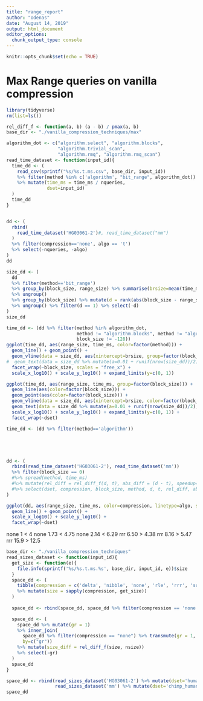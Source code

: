 ```yaml
---
title: "range_report"
author: "odenas"
date: "August 14, 2019"
output: html_document
editor_options: 
  chunk_output_type: console
---
```


```r
knitr::opts_chunk$set(echo = TRUE)
```



# Max Range queries on vanilla compression 
```r
library(tidyverse)
rm(list=ls())

rel_diff_f <- function(a, b) (a - b) / pmax(a, b)
base_dir <- "./vanilla_compression_techniques/max"

algorithm_dot <- c("algorithm.select", "algorithm.blocks", 
                   "algorithm.trivial_scan", 
                   "algorithm.rmq", "algorithm.rmq_scan")
read_time_dataset <- function(input_id){
  time_dd <- (
    read_csv(sprintf("%s/%s.t.ms.csv", base_dir, input_id))
    %>% filter(method %in% c('algorithm', "bit_range", algorithm_dot))
    %>% mutate(time_ms = time_ms / nqueries,
               dset=input_id)
  )
  time_dd
}


dd <- (
  rbind(
    read_time_dataset('HG03061-2')#, read_time_dataset("mm")
  )
  %>% filter(compression=='none', algo == 't')
  %>% select(-nqueries, -algo)
)
dd

size_dd <- (
  dd 
  %>% filter(method=='bit_range') 
  %>% group_by(block_size, range_size) %>% summarise(brsize=mean(time_ms))
  %>% ungroup() 
  %>% group_by(block_size) %>% mutate(d = rank(abs(block_size - range_size)))
  %>% ungroup() %>% filter(d == 1) %>% select(-d)
)
size_dd

time_dd <- (dd %>% filter(method %in% algorithm_dot, 
                          method != "algorithm.blocks", method != "algorithm.select", method != "algorithm.trivial_scan",
                          block_size != -128))
ggplot(time_dd, aes(range_size, time_ms, color=factor(method))) + 
  geom_line() + geom_point() + 
  geom_vline(data = size_dd, aes(xintercept=brsize, group=factor(block_size)), linetype="dashed", alpha=1) +
#  geom_text(data = size_dd %>% mutate(a=0.01 + runif(nrow(size_dd))/2), aes(brsize, a, label=brsize)) +
  facet_wrap(~block_size, scales = "free_x") +
  scale_x_log10() + scale_y_log10() + expand_limits(y=c(0, 1))

ggplot(time_dd, aes(range_size, time_ms, group=factor(block_size))) +
  geom_line(aes(color=factor(block_size))) + 
  geom_point(aes(color=factor(block_size))) + 
  geom_vline(data = size_dd, aes(xintercept=brsize, color=factor(block_size)), linetype="dashed", alpha=1) +
  geom_text(data = size_dd %>% mutate(a=0.01 + runif(nrow(size_dd))/2), aes(brsize, a, label=brsize)) +
  scale_x_log10() + scale_y_log10() + expand_limits(y=c(0, 1)) +
  facet_wrap(~dset)

time_dd <- (dd %>% filter(method=='algorithm'))





dd <- (
  rbind(read_time_dataset('HG03061-2'), read_time_dataset('mm'))
  %>% filter(block_size == 0)
  #%>% spread(method, time_ms)
  #%>% mutate(rel_diff = rel_diff_f(d, t), abs_diff = (d - t), speedup=t/d)
  #%>% select(dset, compression, block_size, method, d, t, rel_diff, abs_diff, speedup)
)

ggplot(dd, aes(range_size, time_ms, color=compression, linetype=algo, shape=algo)) +
  geom_line() + geom_point() +
  scale_x_log10() + scale_y_log10() + 
  facet_wrap(~dset)
```

none 1    < 4
none 1.73 < 4.75
none 2.14 < 6.29
rrr  6.50 > 4.38
rrr  8.16 > 5.47
rrr  15.9 > 12.5

```r
base_dir <- "./vanilla_compression_techniques"
read_sizes_dataset <- function(input_id){
  get_size <- function(e){
    file.info(sprintf('%s/%s.t.ms.%s', base_dir, input_id, e))$size
  }
  space_dd <- (
    tibble(compression = c('delta', 'nibble', 'none', 'rle', 'rrr', 'succint'))
    %>% mutate(size = sapply(compression, get_size))
  )
  
  space_dd <- rbind(space_dd, space_dd %>% filter(compression == 'none') %>% mutate(compression = 'word'))

  space_dd <- (
    space_dd %>% mutate(gr = 1)
    %>% inner_join(
      space_dd %>% filter(compression == "none") %>% transmute(gr = 1, nsize=size),
      by=c("gr"))
    %>% mutate(size_diff = rel_diff_f(size, nsize))
    %>% select(-gr)
  )
  space_dd  
}

space_dd <- rbind(read_sizes_dataset('HG03061-2') %>% mutate(dset='human_human'),
                  read_sizes_dataset('mm') %>% mutate(dset='chimp_human'))
space_dd
```

